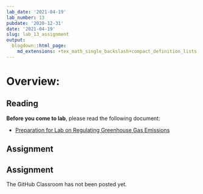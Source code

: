 ```yaml
---
lab_date: '2021-04-19'
lab_number: 13
pubdate: '2020-12-31'
date: '2021-04-19'
slug: lab_13_assignment
output:
  blogdown::html_page:
    md_extensions: +tex_math_single_backslash+compact_definition_lists
---
```


# Overview:

## Reading

**Before you come to lab**, please read the following document:

* [Preparation for Lab on Regulating Greenhouse Gas Emissions](/lab_docs/lab_13_preparation){target="_blank"}

## Assignment

## Assignment

The GitHub Classroom has not been posted yet.
